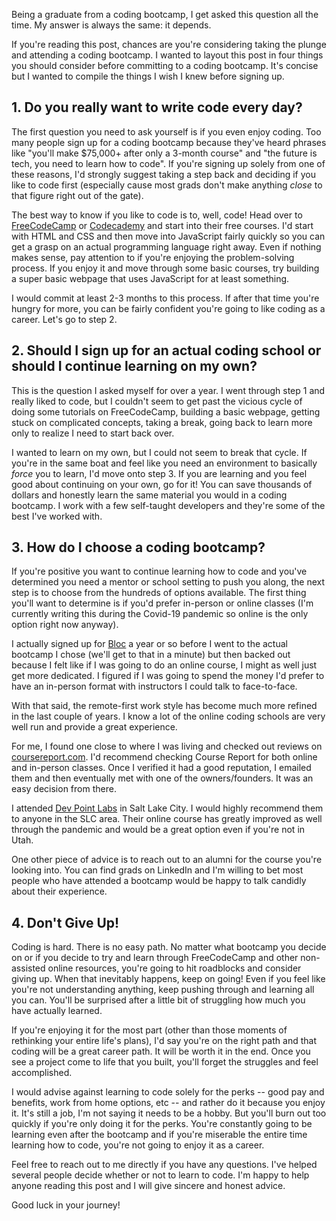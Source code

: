 Being a graduate from a coding bootcamp, I get asked this question all the time. My answer is always the same: it depends.

If you're reading this post, chances are you're considering taking the plunge and attending a coding bootcamp. I wanted to layout this post in four things you should consider before committing to a coding bootcamp. It's concise but I wanted to compile the things I wish I knew before signing up.

## 1. Do you really want to write code every day?

The first question you need to ask yourself is if you even enjoy coding. Too many people sign up for a coding bootcamp because they've heard phrases like "you'll make $75,000+ after only a 3-month course" and "the future is tech, you need to learn how to code". If you're signing up solely from one of these reasons, I'd strongly suggest taking a step back and deciding if you like to code first (especially cause most grads don't make anything _close_ to that figure right out of the gate).

The best way to know if you like to code is to, well, code! Head over to [FreeCodeCamp](https://www.freecodecamp.org/) or [Codecademy](https://www.codecademy.com/) and start into their free courses. I'd start with HTML and CSS and then move into JavaScript fairly quickly so you can get a grasp on an actual programming language right away. Even if nothing makes sense, pay attention to if you're enjoying the problem-solving process. If you enjoy it and move through some basic courses, try building a super basic webpage that uses JavaScript for at least something.

I would commit at least 2-3 months to this process. If after that time you're hungry for more, you can be fairly confident you're going to like coding as a career. Let's go to step 2.

## 2. Should I sign up for an actual coding school or should I continue learning on my own?

This is the question I asked myself for over a year. I went through step 1 and really liked to code, but I couldn't seem to get past the vicious cycle of doing some tutorials on FreeCodeCamp, building a basic webpage, getting stuck on complicated concepts, taking a break, going back to learn more only to realize I need to start back over.

I wanted to learn on my own, but I could not seem to break that cycle. If you're in the same boat and feel like you need an environment to basically _force_ you to learn, I'd move onto step 3. If you are learning and you feel good about continuing on your own, go for it! You can save thousands of dollars and honestly learn the same material you would in a coding bootcamp. I work with a few self-taught developers and they're some of the best I've worked with.

## 3. How do I choose a coding bootcamp?

If you're positive you want to continue learning how to code and you've determined you need a mentor or school setting to push you along, the next step is to choose from the hundreds of options available. The first thing you'll want to determine is if you'd prefer in-person or online classes (I'm currently writing this during the Covid-19 pandemic so online is the only option right now anyway).

I actually signed up for [Bloc](https://www.bloc.io/) a year or so before I went to the actual bootcamp I chose (we'll get to that in a minute) but then backed out because I felt like if I was going to do an online course, I might as well just get more dedicated. I figured if I was going to spend the money I'd prefer to have an in-person format with instructors I could talk to face-to-face.

With that said, the remote-first work style has become much more refined in the last couple of years. I know a lot of the online coding schools are very well run and provide a great experience.

For me, I found one close to where I was living and checked out reviews on [coursereport.com](https://www.coursereport.com/). I'd recommend checking Course Report for both online and in-person classes. Once I verified it had a good reputation, I emailed them and then eventually met with one of the owners/founders. It was an easy decision from there.

I attended [Dev Point Labs](https://www.devpointlabs.com/) in Salt Lake City. I would highly recommend them to anyone in the SLC area. Their online course has greatly improved as well through the pandemic and would be a great option even if you're not in Utah.

One other piece of advice is to reach out to an alumni for the course you're looking into. You can find grads on LinkedIn and I'm willing to bet most people who have attended a bootcamp would be happy to talk candidly about their experience.

## 4. Don't Give Up!

Coding is hard. There is no easy path. No matter what bootcamp you decide on or if you decide to try and learn through FreeCodeCamp and other non-assisted online resources, you're going to hit roadblocks and consider giving up. When that inevitably happens, keep on going! Even if you feel like you're not understanding anything, keep pushing through and learning all you can. You'll be surprised after a little bit of struggling how much you have actually learned.

If you're enjoying it for the most part (other than those moments of rethinking your entire life's plans), I'd say you're on the right path and that coding will be a great career path. It will be worth it in the end. Once you see a project come to life that you built, you'll forget the struggles and feel accomplished.

I would advise against learning to code solely for the perks -- good pay and benefits, work from home options, etc -- and rather do it because you enjoy it. It's still a job, I'm not saying it needs to be a hobby. But you'll burn out too quickly if you're only doing it for the perks. You're constantly going to be learning even after the bootcamp and if you're miserable the entire time learning how to code, you're not going to enjoy it as a career.

Feel free to reach out to me directly if you have any questions. I've helped several people decide whether or not to learn to code. I'm happy to help anyone reading this post and I will give sincere and honest advice.

Good luck in your journey!
